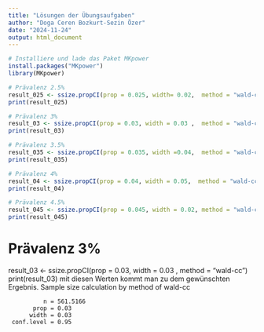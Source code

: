 ```yaml
---
title: "Lösungen der Übungsaufgaben"
author: "Doga Ceren Bozkurt-Sezin Özer"
date: "2024-11-24"
output: html_document
---
```


```r
# Installiere und lade das Paket MKpower
install.packages("MKpower")
library(MKpower)
```

```r
# Prävalenz 2.5%
result_025 <- ssize.propCI(prop = 0.025, width= 0.02,  method = "wald-cc")
print(result_025)

# Prävalenz 3%
result_03 <- ssize.propCI(prop = 0.03, width = 0.03 ,  method = "wald-cc")
print(result_03)

# Prävalenz 3.5%
result_035 <- ssize.propCI(prop = 0.035, width =0.04,  method = "wald-cc")
print(result_035)

# Prävalenz 4%
result_04 <- ssize.propCI(prop = 0.04, width = 0.05,  method = "wald-cc")
print(result_04)

# Prävalenz 4.5%
result_045 <- ssize.propCI(prop = 0.045, width = 0.02, method = "wald-cc")
print(result_045)
```




# Prävalenz 3%
result_03 <- ssize.propCI(prop = 0.03, width = 0.03 , method = "wald-cc")
print(result_03)
mit diesen Werten kommt man zu dem gewünschten Ergebnis.
 Sample size calculation by method of wald-cc

              n = 561.5166
           prop = 0.03
          width = 0.03
     conf.level = 0.95